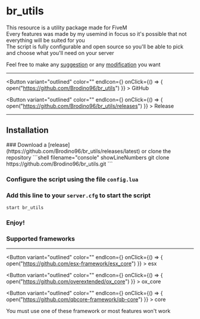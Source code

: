# br_utils

This resource is a utility package made for FiveM  
Every features was made by my usemind in focus so it's possible that not everything will be suited for you  
The script is fully configurable and open source so you'll be able to pick and choose what you'll need on your server

Feel free to make any [suggestion](https://github.com/Brodino96/br_utils/issues) or any [modification](https://github.com/Brodino96/br_utils/pulls) you want

***


<Button variant="outlined" color="" endIcon={<GitHubIcon />} onClick={() => { open("https://github.com/Brodino96/br_utils") }} > 
  GitHub
</Button>

<Button variant="outlined" color="" endIcon={<ReleaseIcon />} onClick={() => { open("https://github.com/Brodino96/br_utils/releases") }} > 
  Release
</Button>

***

## Installation


<Steps>
### Download a [release](https://github.com/Brodino96/br_utils/releases/latest) or clone the repository
```shell filename="console" showLineNumbers
git clone https://github.com/Brodino96/br_utils.git
```

### Configure the script using the file `config.lua`

### Add this line to your `server.cfg` to start the script
```shell filename="server.cfg" showLineNumbers
start br_utils
```

### Enjoy!
</Steps>

### Supported frameworks

***

<Button variant="outlined" color="" endIcon={<GitHubIcon />} onClick={() => { open("https://github.com/esx-framework/esx_core") }} > 
  esx
</Button>

<Button variant="outlined" color="" endIcon={<GitHubIcon />} onClick={() => { open("https://github.com/overextended/ox_core") }} > 
  ox_core
</Button>

<Button variant="outlined" color="" endIcon={<GitHubIcon />} onClick={() => { open("https://github.com/qbcore-framework/qb-core") }} > 
  core
</Button>

You must use one of these framework or most features won't work